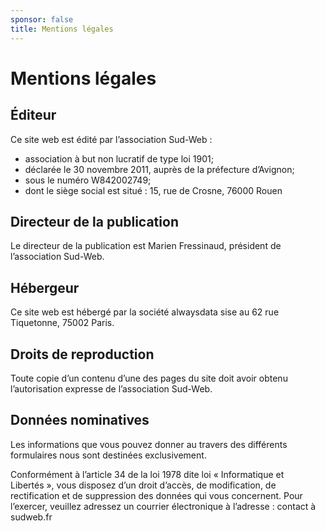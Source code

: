 ```yaml
---
sponsor: false
title: Mentions légales
---
```



  <Cadre>

# Mentions légales

## Éditeur

Ce site web est édité par l’association Sud-Web :

- association à but non lucratif de type loi 1901;
- déclarée le 30 novembre 2011, auprès de la préfecture d’Avignon;
- sous le numéro W842002749;
- dont le siège social est situé : 15, rue de Crosne, 76000 Rouen

## Directeur de la publication

Le directeur de la publication est Marien Fressinaud, président de l’association
Sud-Web.

## Hébergeur

Ce site web est hébergé par la société alwaysdata sise au 62 rue Tiquetonne,
75002 Paris.

## Droits de reproduction

Toute copie d’un contenu d’une des pages du site doit avoir obtenu
l’autorisation expresse de l’association Sud-Web.

## Données nominatives

Les informations que vous pouvez donner au travers des différents formulaires
nous sont destinées exclusivement.

Conformément à l’article 34 de la loi 1978 dite loi «&nbsp;Informatique et
Libertés&nbsp;», vous disposez d’un droit d’accès, de modification, de rectification
et de suppression des données qui vous concernent. Pour l’exercer, veuillez
adressez un courrier électronique à l’adresse : contact à sudweb.fr

  </Cadre>
